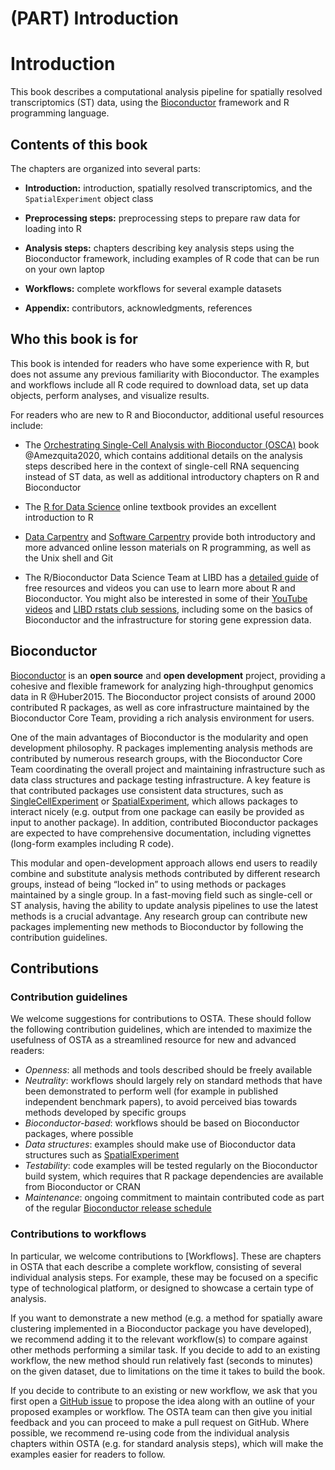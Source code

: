 # (PART) Introduction {-}

# Introduction

This book describes a computational analysis pipeline for spatially resolved transcriptomics (ST) data, using the [Bioconductor](http://bioconductor.org/) framework and R programming language.


## Contents of this book

The chapters are organized into several parts:

- **Introduction:** introduction, spatially resolved transcriptomics, and the `SpatialExperiment` object class

- **Preprocessing steps:** preprocessing steps to prepare raw data for loading into R

- **Analysis steps:** chapters describing key analysis steps using the Bioconductor framework, including examples of R code that can be run on your own laptop

- **Workflows:** complete workflows for several example datasets

- **Appendix:** contributors, acknowledgments, references


## Who this book is for

This book is intended for readers who have some experience with R, but does not assume any previous familiarity with Bioconductor. The examples and workflows include all R code required to download data, set up data objects, perform analyses, and visualize results.

For readers who are new to R and Bioconductor, additional useful resources include:

- The [Orchestrating Single-Cell Analysis with Bioconductor (OSCA)](https://osca.bioconductor.org/) book @Amezquita2020, which contains additional details on the analysis steps described here in the context of single-cell RNA sequencing instead of ST data, as well as additional introductory chapters on R and Bioconductor

- The [R for Data Science](https://r4ds.had.co.nz/) online textbook provides an excellent introduction to R

- [Data Carpentry](https://datacarpentry.org/) and [Software Carpentry](https://software-carpentry.org/) provide both introductory and more advanced online lesson materials on R programming, as well as the Unix shell and Git

- The R/Bioconductor Data Science Team at LIBD has a [detailed guide](https://lcolladotor.github.io/bioc_team_ds/rbioconductor-data-science-bootcamps.html#.YQyzLtNKgdk) of free resources and videos you can use to learn more about R and Bioconductor. You might also be interested in some of their [YouTube videos](https://www.youtube.com/c/LeonardoColladoTorres/playlists) and [LIBD rstats club sessions](https://docs.google.com/spreadsheets/d/1is8dZSd0FZ9Qi1Zvq1uRhm-P1McnJRd_zxdAfCRoMfA/edit?usp=sharing), including some on the basics of Bioconductor and the infrastructure for storing gene expression data.


## Bioconductor

[Bioconductor](http://bioconductor.org/) is an **open source** and **open development** project, providing a cohesive and flexible framework for analyzing high-throughput genomics data in R @Huber2015. The Bioconductor project consists of around 2000 contributed R packages, as well as core infrastructure maintained by the Bioconductor Core Team, providing a rich analysis environment for users.

One of the main advantages of Bioconductor is the modularity and open development philosophy. R packages implementing analysis methods are contributed by numerous research groups, with the Bioconductor Core Team coordinating the overall project and maintaining infrastructure such as data class structures and package testing infrastructure. A key feature is that contributed packages use consistent data structures, such as [SingleCellExperiment](http://bioconductor.org/packages/release/bioc/vignettes/SingleCellExperiment/inst/doc/intro.html) or [SpatialExperiment](https://bioconductor.org/packages/SpatialExperiment), which allows packages to interact nicely (e.g. output from one package can easily be provided as input to another package). In addition, contributed Bioconductor packages are expected to have comprehensive documentation, including vignettes (long-form examples including R code).

This modular and open-development approach allows end users to readily combine and substitute analysis methods contributed by different research groups, instead of being "locked in" to using methods or packages maintained by a single group. In a fast-moving field such as single-cell or ST analysis, having the ability to update analysis pipelines to use the latest methods is a crucial advantage. Any research group can contribute new packages implementing new methods to Bioconductor by following the contribution guidelines.


## Contributions

### Contribution guidelines

We welcome suggestions for contributions to OSTA. These should follow the following contribution guidelines, which are intended to maximize the usefulness of OSTA as a streamlined resource for new and advanced readers:

- *Openness*: all methods and tools described should be freely available
- *Neutrality*: workflows should largely rely on standard methods that have been demonstrated to perform well (for example in published independent benchmark papers), to avoid perceived bias towards methods developed by specific groups
- *Bioconductor-based*: workflows should be based on Bioconductor packages, where possible
- *Data structures*: examples should make use of Bioconductor data structures such as [SpatialExperiment](https://bioconductor.org/packages/SpatialExperiment)
- *Testability*: code examples will be tested regularly on the Bioconductor build system, which requires that R package dependencies are available from Bioconductor or CRAN
- *Maintenance*: ongoing commitment to maintain contributed code as part of the regular [Bioconductor release schedule](http://bioconductor.org/developers/)


### Contributions to workflows

In particular, we welcome contributions to [Workflows]. These are chapters in OSTA that each describe a complete workflow, consisting of several individual analysis steps. For example, these may be focused on a specific type of technological platform, or designed to showcase a certain type of analysis.

If you want to demonstrate a new method (e.g. a method for spatially aware clustering implemented in a Bioconductor package you have developed), we recommend adding it to the relevant workflow(s) to compare against other methods performing a similar task. If you decide to add to an existing workflow, the new method should run relatively fast (seconds to minutes) on the given dataset, due to limitations on the time it takes to build the book.

If you decide to contribute to an existing or new workflow, we ask that you first open a [GitHub issue](https://github.com/lmweber/OSTA-book/issues) to propose the idea along with an outline of your proposed examples or workflow. The OSTA team can then give you initial feedback and you can proceed to make a pull request on GitHub. Where possible, we recommend re-using code from the individual analysis chapters within OSTA (e.g. for standard analysis steps), which will make the examples easier for readers to follow.

